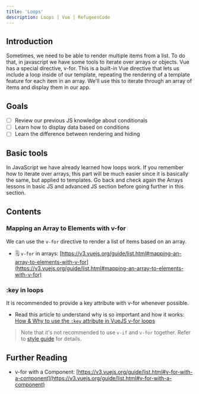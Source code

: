 ```yaml
---
title: 'Loops'
description: Loops | Vue | RefugeesCode
---
```


## Introduction

Sometimes, we need to be able to render multiple items from a list. To do that, in javascript we have some tools to iterate over arrays or objects. Vue has a special directive, v-for. This is a built-in Vue directive that lets us include a loop inside of our template, repeating the rendering of a template feature for each item in an array. We'll use this to iterate through an array of items and display them in our app.

## Goals

- [ ]  Review our previous JS knowledge about conditionals
- [ ]  Learn how to display data based on conditions
- [ ]  Learn the difference between rendering and hiding

## Basic tools

In JavaScript we have already learned how loops work. If you remember how to iterate over arrays, this part will be much easier since it is basically the same, but applied to templates. Go back and check again the Arrays lessons in basic JS and advanced JS section before going further in this section.

## Contents

### Mapping an Array to Elements with v-for

We can use the `v-for` directive to render a list of items based on an array. 

- 🗒️ `v-for` in arrays: [https://v3.vuejs.org/guide/list.html#mapping-an-array-to-elements-with-v-for](https://v3.vuejs.org/guide/list.html#mapping-an-array-to-elements-with-v-for)


### :key in loops

It is recommended to provide a key attribute with v-for whenever possible. 

- Read this article to understand why is so important and how it works: [How & Why to use the `:key` attribute in VueJS v-for loops ](https://v3.vuejs.org/guide/list.html#v-for-with-an-object)

> Note that it's not recommended to use `v-if` and `v-for` together. Refer to [style guide](https://v3.vuejs.org/style-guide/#avoid-v-if-with-v-for-essential) for details.

## Further Reading

- v-for with a Component: [https://v3.vuejs.org/guide/list.html#v-for-with-a-component](https://v3.vuejs.org/guide/list.html#v-for-with-a-component)